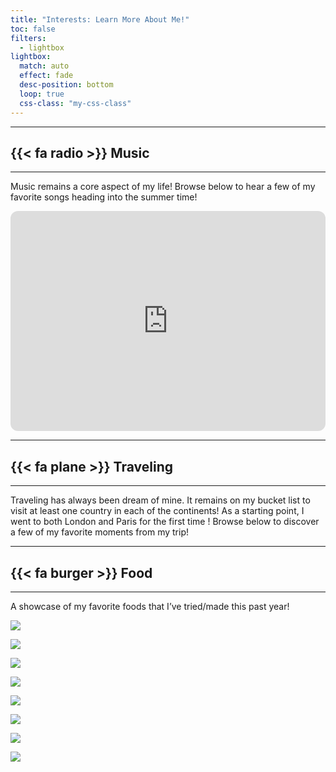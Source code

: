 ```yaml
---
title: "Interests: Learn More About Me!"
toc: false
filters:
  - lightbox
lightbox:
  match: auto
  effect: fade
  desc-position: bottom
  loop: true
  css-class: "my-css-class"
---
```


----

## {{< fa radio >}}  Music

------------------------------------------------------------------------

Music remains a core aspect of my life! Browse below to hear a few of my favorite songs heading into the summer time!

<iframe style="border-radius:12px" src="https://open.spotify.com/embed/playlist/3uPwFdTfjX5sO2q4wloddq?utm_source=generator&theme=0" width="100%" height="352" frameBorder="0" allowfullscreen="" allow="autoplay; clipboard-write; encrypted-media; fullscreen; picture-in-picture" loading="lazy"></iframe>



------------------------------------------------------------------------

## {{< fa plane >}} Traveling

---

Traveling has always been dream of mine. It remains on my bucket list to visit at least one country in each of the continents! As a starting point, I went to both London and Paris for the first time ! Browse below to discover a few of my favorite moments from my trip!

------------------------------------------------------------------------

## {{< fa burger >}} Food 

------------------------------------------------------------------------

A showcase of my favorite foods that I've tried/made this past year!

::: {layout="[[1, 1, 1, 1]]"} 
![](images-food/yum.JPEG){group="FOOD"
description="Homemade Tostadas."}

![](images-food/thai.JPEG){group="FOOD"
description="Yellow Thai curry served with fried chicken and blue rain."}

![](images-food/orzo.JPEG){group="FOOD"
description="Spicy tomato orzo served with vegetables and Italian meatballs"}

![](images-food/noodle.JPEG){group="yum"
description="An attempt to recreate a Vietnamese lemongrass beef vermicelli noodle bowl "}

:::

::: {layout="[[1, 1, 1, 1]]"}

![](images-food/mac.JPEG){group="yum"
description="Two varieties of mac and cheese."}

![](images-food/gumbo.JPEG){group="yum"
description="Homemade Gumbo."}

![](images-food/corndog.JPEG){group="yum"
description="Korean corn dogs."}

![](images-food/cake.JPEG){group="yum"
description="Thai tea crepe cake."}

:::
